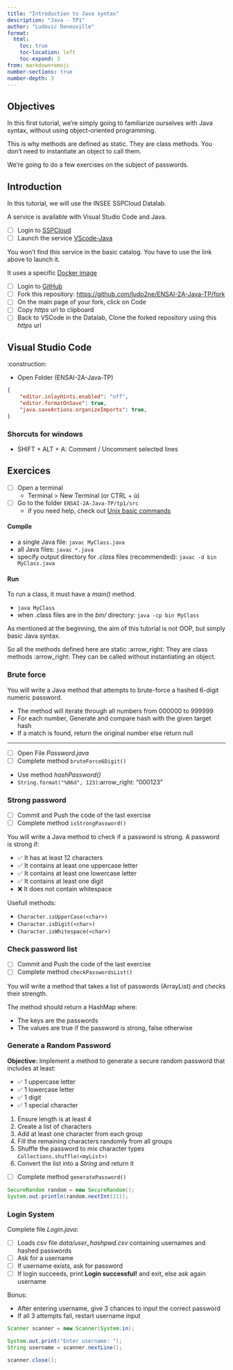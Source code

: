 ```yaml
---
title: "Introduction to Java syntax"
description: "Java - TP1"
author: "Ludovic Deneuville"
format:
  html:
    toc: true
    toc-location: left
    toc-expand: 3
from: markdown+emoji
number-sections: true
number-depth: 3
---
```



## Objectives {.unnumbered}

In this first tutorial, we're simply going to familiarize ourselves with Java syntax, without using object-oriented programming.

This is why methods are defined as static. They are class methods. You don't need to instantiate an object to call them.

We're going to do a few exercises on the subject of passwords.

## Introduction

In this tutorial, we will use the INSEE SSPCloud Datalab.

A service is available with Visual Studio Code and Java.

- [ ] Login to [SSPCloud](https://datalab.sspcloud.fr){target="_blank"}
- [ ] Launch the service [VScode-Java](https://datalab.sspcloud.fr/launcher/ide/vscode-python?version=1.11.26&autoLaunch=true&service.image.custom.enabled=true&service.image.custom.version=%C2%ABodysseu%2Fonyxia-vscode-java%3Aj21%C2%BB){target="_blank"}

::: {.callout-important}
You won't find this service in the basic catalog. You have to use the link above to launch it.

It uses a specific [Docker image](https://github.com/odysseu/onyxia-datascience-images/blob/main/vscode-java/Dockerfile){target="_blank"}
:::

- [ ] Login to [GitHub](https://github.com/){target="_blank"}
- [ ] Fork this repository: <https://github.com/ludo2ne/ENSAI-2A-Java-TP/fork>{target="_blank"}
- [ ] On the main page of your fork, click on [Code]{.green-button}
- [ ] Copy *https* url to clipboard
- [ ] Back to VSCode in the Datalab, Clone the forked repository using this *https* url


## Visual Studio Code {.unnumbered}

:construction:

- Open Folder (ENSAI-2A-Java-TP) 

```.json
{
    "editor.inlayHints.enabled": "off",
    "editor.formatOnSave": true,
    "java.saveActions.organizeImports": true,
}
```

### Shorcuts for windows

- SHIFT + ALT + A: Comment / Uncomment selected lines

## Exercices

- [ ] Open a terminal
  - Terminal > New Terminal (or CTRL + ù)
- [ ] Go to the folder `ENSAI-2A-Java-TP/tp1/src`
  - if you need help, check out [Unix basic commands](https://ludo2ne.github.io/Git-tuto/doc/presentation.html#commandes-unix){target="_blank"}

#### Compile

- a single Java file: `javac MyClass.java`
- all Java files: `javac *.java`
- specify output directory for *.class* files (recommended): `javac -d bin MyClass.java`

#### Run

::: {.callout-important}
To run a class, it must have a *main()* method.
:::

- `java MyClass`
-  when .class files are in the *bin/* directory: `java -cp bin MyClass`


::: {.callout-note title="Static Methods"}
As mentioned at the beginning, the aim of this tutorial is not OOP, but simply basic Java syntax. 

So all the methods defined here are static :arrow_right: They are class methods :arrow_right: They can be called without instantiating an object.
:::



### Brute force

You will write a Java method that attempts to brute-force a hashed 6-digit numeric password.

- The method will iterate through all numbers from 000000 to 999999
- For each number, Generate and compare hash with the given target hash
- If a match is found, return the original number else return null

---

- [ ] Open File *Password.java*
- [ ] Complete method `bruteForce6Digit()`


::: {.callout-tip}
- Use method *hashPassword()*
- `String.format("%06d", 123)`:arrow_right: "000123"
:::


### Strong password

- [ ] Commit and Push the code of the last exercise
- [ ] Complete method `isStrongPassword()`

You will write a Java method to check if a password is strong. A password is strong if:

- ✅ It has at least 12 characters
- ✅ It contains at least one uppercase letter
- ✅ It contains at least one lowercase letter
- ✅ It contains at least one digit
- ❌ It does not contain whitespace

::: {.callout-tip}
Usefull methods:

- `Character.isUpperCase(<char>)`
- `Character.isDigit(<char>)`
- `Character.isWhitespace(<char>)`
:::


### Check password list

- [ ] Commit and Push the code of the last exercise
- [ ] Complete method `checkPasswordsList()`

You will write a method that takes a list of passwords (ArrayList<String>) and checks their strength. 

The method should return a HashMap where:

- The keys are the passwords
- The values are true if the password is strong, false otherwise

### Generate a Random Password

**Objective:** Implement a method to generate a secure random password that includes at least:  

- ✅ 1 uppercase letter  
- ✅ 1 lowercase letter  
- ✅ 1 digit  
- ✅ 1 special character  

1. Ensure length is at least 4
2. Create a list of characters
3. Add at least one character from each group  
4. Fill the remaining characters randomly from all groups
5. Shuffle the password to mix character types `Collections.shuffle(<myList>)`
6. Convert the list into a *String* and return it

- [ ] Complete method `generatePassword()`

::: {.callout-tip title="Generate random int between 0 and 20"}
```.java
SecureRandom random = new SecureRandom();
System.out.println(random.nextInt(21));
```
:::


### Login System

Complete file *Login.java*:

- [ ] Loads csv file *data/user_hashpwd.csv* containing usernames and hashed passwords
- [ ] Ask for a username
- [ ] If username exists, ask for password
- [ ] If login succeeds, print **Login successful!** and exit, else ask again username

Bonus:

- After entering username, give 3 chances to input the correct password
- If all 3 attempts fail, restart username input

::: {.callout-tip title="Use a Scanner"}
```.java
Scanner scanner = new Scanner(System.in);

System.out.print("Enter username: ");
String username = scanner.nextLine();

scanner.close();
```
:::
